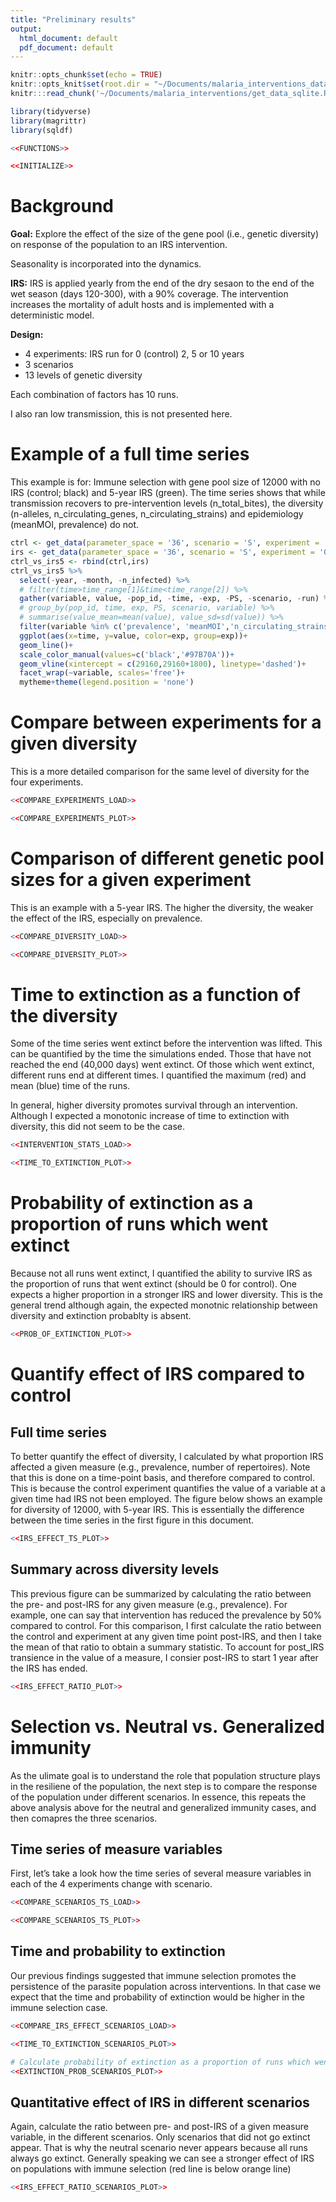 ```yaml
---
title: "Preliminary results"
output:
  html_document: default
  pdf_document: default
---
```


```r
knitr::opts_chunk$set(echo = TRUE)
knitr::opts_knit$set(root.dir = "~/Documents/malaria_interventions_data/")
knitr:::read_chunk('~/Documents/malaria_interventions/get_data_sqlite.R')
```

```r
library(tidyverse)
library(magrittr)
library(sqldf)
```

```r
<<FUNCTIONS>>

<<INITIALIZE>>
```

# Background

**Goal:** Explore the effect of the size of the gene pool (i.e., genetic diversity) on response of the population to an IRS intervention.

Seasonality is incorporated into the dynamics.

**IRS:** IRS is applied yearly from the end of the dry sesaon to the end of the wet season (days 120-300), with a 90% coverage. The intervention increases the mortality of adult hosts and is implemented with a deterministic model.

**Design:**

* 4 experiments: IRS run for 0 (control) 2, 5 or 10 years
* 3 scenarios
* 13 levels of genetic diversity

Each combination of factors has 10 runs.

I also ran low transmission, this is not presented here.


# Example of a full time series
This example is for: Immune selection with gene pool size of 12000 with no IRS (control; black) and 5-year IRS (green). The time series shows that while transmission recovers to pre-intervention levels (n_total_bites), the diversity (n-alleles, n_circulating_genes, n_circulating_strains) and epidemiology (meanMOI, prevalence) do not.

```r
ctrl <- get_data(parameter_space = '36', scenario = 'S', experiment = '001', run = 1, host_age_structure = F)[[1]]
irs <- get_data(parameter_space = '36', scenario = 'S', experiment = '003', run = 1, host_age_structure = F)[[1]]
ctrl_vs_irs5 <- rbind(ctrl,irs)
ctrl_vs_irs5 %>% 
  select(-year, -month, -n_infected) %>% 
  # filter(time>time_range[1]&time<time_range[2]) %>%
  gather(variable, value, -pop_id, -time, -exp, -PS, -scenario, -run) %>% 
  # group_by(pop_id, time, exp, PS, scenario, variable) %>%
  # summarise(value_mean=mean(value), value_sd=sd(value)) %>% 
  filter(variable %in% c('prevalence', 'meanMOI','n_circulating_strains', 'n_circulating_genes', 'n_alleles', 'n_total_bites')) %>%
  ggplot(aes(x=time, y=value, color=exp, group=exp))+
  geom_line()+
  scale_color_manual(values=c('black','#97B70A'))+
  geom_vline(xintercept = c(29160,29160+1800), linetype='dashed')+
  facet_wrap(~variable, scales='free')+
  mytheme+theme(legend.position = 'none')
```

# Compare between experiments for a given diversity
This is a more detailed comparison for the same level of diversity for the four experiments.

```r
<<COMPARE_EXPERIMENTS_LOAD>>
```

```r
<<COMPARE_EXPERIMENTS_PLOT>>
```

# Comparison of different genetic pool sizes for a given experiment

This is an example with a 5-year IRS. The higher the diversity, the weaker the effect of the IRS, especially on prevalence.

```r
<<COMPARE_DIVERSITY_LOAD>>
```

```r
<<COMPARE_DIVERSITY_PLOT>>
```

# Time to extinction as a function of the diversity
Some of the time series went extinct before the intervention was lifted. This can be quantified by the time the simulations ended. Those that have not reached the end (40,000 days) went extinct. Of those which went extinct, different runs end at different times. I quantified the maximum (red) and mean (blue) time of the runs.

In general, higher diversity promotes survival through an intervention. Although I expected a monotonic increase of time to extinction with diversity, this did not seem to be the case.

```r
<<INTERVENTION_STATS_LOAD>>
```

```r
<<TIME_TO_EXTINCTION_PLOT>>
```

# Probability of extinction as a proportion of runs which went extinct
Because not all runs went extinct, I quantified the ability to survive IRS as the proportion of runs that went extinct (should be 0 for control). One expects a higher proportion in a stronger IRS and lower diversity. This is the general trend although again, the expected monotnic relationship between diversity and extinction probablty is absent.

```r
<<PROB_OF_EXTINCTION_PLOT>>
```

# Quantify effect of IRS compared to control
## Full time series
To better quantify the effect of diversity, I calculated by what proportion IRS affected a given measure (e.g., prevalence, number of repertoires). Note that this is done on a time-point basis, and therefore compared to control. This is because the control experiment quantifies the value of a variable at a given time had IRS not been employed. The figure below shows an example for diversity of 12000, with 5-year IRS. This is essentially the difference between the time series in the first figure in this document.

```r
<<IRS_EFFECT_TS_PLOT>>
```

## Summary across diversity levels
This previous figure can be summarized by calculating the ratio between the pre- and post-IRS for any given measure (e.g., prevalence). For example, one can say that intervention has reduced the prevalence by 50% compared to control. For this comparison, I first calculate the ratio between the control and experiment at any given time point post-IRS, and then I take the mean of that ratio to obtain a summary statistic. To account for post_IRS transience in the value of a measure, I consier post-IRS to start 1 year after the IRS has ended.

```r
<<IRS_EFFECT_RATIO_PLOT>>
```

# Selection vs. Neutral vs. Generalized immunity
As the ulimate goal is to understand the role that population structure plays in the resiliene of the population, the next step is to compare the response of the population under different scenarios. In essence, this repeats the above analysis above for the neutral and generalized immunity cases, and then comapres the three scenarios.

## Time series of measure variables
First, let's take a look how the time series of several measure variables in each of the 4 experiments change with scenario.

```r
<<COMPARE_SCENARIOS_TS_LOAD>>
```

```r
<<COMPARE_SCENARIOS_TS_PLOT>>
```

## Time and probability to extinction
Our previous findings suggested that immune selection promotes the persistence of the parasite population across interventions. In that case we expect that the time and probability of extinction would be higher in the immune selection case.

```r
<<COMPARE_IRS_EFFECT_SCENARIOS_LOAD>>
```

```r
<<TIME_TO_EXTINCTION_SCENARIOS_PLOT>>
```

```r
# Calculate probability of extinction as a proportion of runs which went extinct
<<EXTINCTION_PROB_SCENARIOS_PLOT>>
```

## Quantitative effect of IRS in different scenarios
Again, calculate the ratio between pre- and post-IRS of a given measure variable, in the different scenarios. Only scenarios that did not go extinct appear. That is why the neutral scenario never appears because all runs always go extinct. Generally speaking we can see a stronger effect of IRS on populations with immune selection (red line is below orange line)

```r
<<IRS_EFFECT_RATIO_SCENARIOS_PLOT>>
```